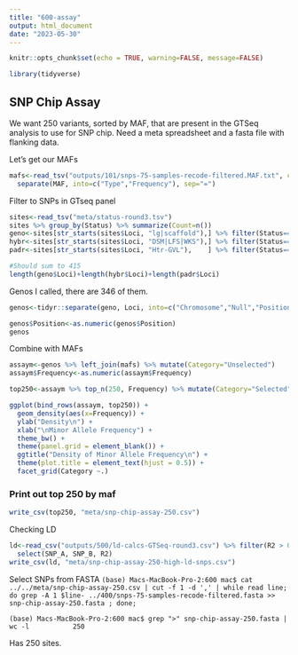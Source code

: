 ```yaml
---
title: "600-assay"
output: html_document
date: "2023-05-30"
---
```


```r
knitr::opts_chunk$set(echo = TRUE, warning=FALSE, message=FALSE)
```

```r
library(tidyverse)
```

## SNP Chip Assay

We want 250 variants, sorted by MAF, that are present in the GTSeq analysis to use for SNP chip. Need a meta spreadsheet and a fasta file with flanking data.     

Let's get our MAFs   
```r
mafs<-read_tsv("outputs/101/snps-75-samples-recode-filtered.MAF.txt", col_names=c("Chromosome","Position","Minor","Major","MAF"))  %>%
  separate(MAF, into=c("Type","Frequency"), sep="=")
```

Filter to SNPs in GTseq panel    

```r
sites<-read_tsv("meta/status-round3.tsv")
sites %>% group_by(Status) %>% summarize(Count=n())
geno<-sites[str_starts(sites$Loci, "lg|scaffold"),] %>% filter(Status=="KEEP")
hybr<-sites[str_starts(sites$Loci, "DSM|LFS|WKS"),] %>% filter(Status=="KEEP")
padr<-sites[str_starts(sites$Loci, "Htr-GVL"),    ] %>% filter(Status=="KEEP")

#Should sum to 415
length(geno$Loci)+length(hybr$Loci)+length(padr$Loci)
```


Genos I called, there are 346 of them.       
```r
genos<-tidyr::separate(geno, Loci, into=c("Chromosome","Null","Position"), sep="-", remove=FALSE, extra="drop") %>% select(-Null) 

genos$Position<-as.numeric(genos$Position)
genos
```


Combine with MAFs     

```r
assaym<-genos %>% left_join(mafs) %>% mutate(Category="Unselected")
assaym$Frequency<-as.numeric(assaym$Frequency)

top250<-assaym %>% top_n(250, Frequency) %>% mutate(Category="Selected")
```

```r
ggplot(bind_rows(assaym, top250)) +
  geom_density(aes(x=Frequency)) +
  ylab("Density\n") +
  xlab("\nMinor Allele Frequency") +
  theme_bw() +
  theme(panel.grid = element_blank()) +
  ggtitle("Density of Minor Allele Frequency\n") +
  theme(plot.title = element_text(hjust = 0.5)) +
  facet_grid(Category ~.)
```


### Print out top 250 by maf

```r
write_csv(top250, "meta/snp-chip-assay-250.csv")
```

Checking LD

```r
ld<-read_csv("outputs/500/ld-calcs-GTSeq-round3.csv") %>% filter(R2 > 0.1) %>% arrange (-R2) %>%
  select(SNP_A, SNP_B, R2)
write_csv(ld, "meta/snp-chip-assay-250-high-ld-snps.csv")
```


Select SNPs from FASTA
`(base) Macs-MacBook-Pro-2:600 mac$ cat ../../meta/snp-chip-assay-250.csv | cut -f 1 -d ',' | while read line; do grep -A 1 $line- ../400/snps-75-samples-recode-filtered.fasta >> snp-chip-assay-250.fasta ; done;  `     
       
`(base) Macs-MacBook-Pro-2:600 mac$ grep ">" snp-chip-assay-250.fasta | wc -l     
     250`     

Has 250 sites.     


